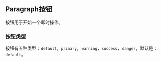 
<Meta
  title="组件/MParagraph 按钮"
/>

## Paragraph按钮

按钮用于开始一个即时操作。

### 按钮类型

按钮有五种类型：`default`，`primary`，`warning`，`success`，`danger`，默认是：`default`。
